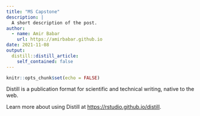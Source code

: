 ```yaml
---
title: "MS Capstone"
description: |
  A short description of the post.
author:
  - name: Amir Babar
    url: https://amirbabar.github.io
date: 2021-11-08
output:
  distill::distill_article:
    self_contained: false
---
```



```r
knitr::opts_chunk$set(echo = FALSE)
```

Distill is a publication format for scientific and technical writing, native to the web.

Learn more about using Distill at <https://rstudio.github.io/distill>.


